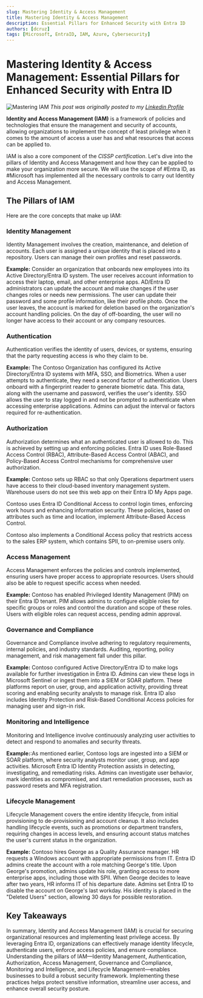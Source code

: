 ```yaml
---
slug: Mastering Identity & Access Management
title: Mastering Identity & Access Management
description: Essential Pillars for Enhanced Security with Entra ID
authors: [dcruz]
tags: [Microsoft, EntraID, IAM, Azure, Cybersecurity]
---
```


# Mastering Identity & Access Management: Essential Pillars for Enhanced Security with Entra ID

![Mastering IAM](mastering-iam.webp)
*This post was originally posted to my [Linkedin Profile](https://www.linkedin.com/pulse/mastering-identity-access-management-essential-pillars-dario-cruz-nhsue/?trackingId=FEN9MEiaSUenXkprR4giCQ%3D%3D)*

**Identity and Access Management (IAM)** is a framework of policies and technologies that ensure the management and security of accounts, allowing organizations to implement the concept of least privilege when it comes to the amount of access a user has and what resources that access can be applied to.

IAM is also a core component of the *CISSP certification*. Let's dive into the pillars of Identity and Access Management and how they can be applied to make your organization more secure. We will use the scope of #Entra ID, as #Microsoft has implemented all the necessary controls to carry out Identity and Access Management. 

## The Pillars of IAM

Here are the core concepts that make up IAM:

### Identity Management

Identity Management involves the creation, maintenance, and deletion of accounts. Each user is assigned a unique identity that is placed into a repository. Users can manage their own profiles and reset passwords.

**Example:** Consider an organization that onboards new employees into its Active Directory/Entra ID system. The user receives account information to access their laptop, email, and other enterprise apps. AD/Entra ID administrators can update the account and make changes if the user changes roles or needs new permissions. The user can update their password and some profile information, like their profile photo. Once the user leaves, the account is marked for deletion based on the organization's account handling policies. On the day of off-boarding, the user will no longer have access to their account or any company resources.

### Authentication

Authentication verifies the identity of users, devices, or systems, ensuring that the party requesting access is who they claim to be.

**Example:** The Contoso Organization has configured its Active Directory/Entra ID systems with MFA, SSO, and Biometrics. When a user attempts to authenticate, they need a second factor of authentication. Users onboard with a fingerprint reader to generate biometric data. This data, along with the username and password, verifies the user's identity. SSO allows the user to stay logged in and not be prompted to authenticate when accessing enterprise applications. Admins can adjust the interval or factors required for re-authentication.

### Authorization

Authorization determines what an authenticated user is allowed to do. This is achieved by setting up and enforcing policies. Entra ID uses Role-Based Access Control (RBAC), Attribute-Based Access Control (ABAC), and Policy-Based Access Control mechanisms for comprehensive user authorization.

**Example:** Contoso sets up RBAC so that only Operations department users have access to their cloud-based inventory management system. Warehouse users do not see this web app on their Entra ID My Apps page.

Contoso uses Entra ID Conditional Access to control login times, enforcing work hours and enhancing information security. These policies, based on attributes such as time and location, implement Attribute-Based Access Control.

Contoso also implements a Conditional Access policy that restricts access to the sales ERP system, which contains SPII, to on-premise users only.

### Access Management

Access Management enforces the policies and controls implemented, ensuring users have proper access to appropriate resources. Users should also be able to request specific access when needed.

**Example:** Contoso has enabled Privileged Identity Management (PIM) on their Entra ID tenant. PIM allows admins to configure eligible roles for specific groups or roles and control the duration and scope of these roles. Users with eligible roles can request access, pending admin approval.

### Governance and Compliance

Governance and Compliance involve adhering to regulatory requirements, internal policies, and industry standards. Auditing, reporting, policy management, and risk management fall under this pillar.

**Example:** Contoso configured Active Directory/Entra ID to make logs available for further investigation in Entra ID. Admins can view these logs in Microsoft Sentinel or ingest them into a SIEM or SOAR platform. These platforms report on user, group, and application activity, providing threat scoring and enabling security analysts to manage risk. Entra ID also includes Identity Protection and Risk-Based Conditional Access policies for managing user and sign-in risk.

### Monitoring and Intelligence

Monitoring and Intelligence involve continuously analyzing user activities to detect and respond to anomalies and security threats.

**Example:**:As mentioned earlier, Contoso logs are ingested into a SIEM or SOAR platform, where security analysts monitor user, group, and app activities. Microsoft Entra ID Identity Protection assists in detecting, investigating, and remediating risks. Admins can investigate user behavior, mark identities as compromised, and start remediation processes, such as password resets and MFA registration.

### Lifecycle Management

Lifecycle Management covers the entire identity lifecycle, from initial provisioning to de-provisioning and account cleanup. It also includes handling lifecycle events, such as promotions or department transfers, requiring changes in access levels, and ensuring account status matches the user's current status in the organization.

**Example:** Contoso hires George as a Quality Assurance manager. HR requests a Windows account with appropriate permissions from IT. Entra ID admins create the account with a role matching George's title. Upon George's promotion, admins update his role, granting access to more enterprise apps, including those with SPII. When George decides to leave after two years, HR informs IT of his departure date. Admins set Entra ID to disable the account on George's last workday. His identity is placed in the "Deleted Users" section, allowing 30 days for possible restoration.

## Key Takeaways

In summary, Identity and Access Management (IAM) is crucial for securing organizational resources and implementing least privilege access. By leveraging Entra ID, organizations can effectively manage identity lifecycle, authenticate users, enforce access policies, and ensure compliance. Understanding the pillars of IAM—Identity Management, Authentication, Authorization, Access Management, Governance and Compliance, Monitoring and Intelligence, and Lifecycle Management—enables businesses to build a robust security framework. Implementing these practices helps protect sensitive information, streamline user access, and enhance overall security posture. 